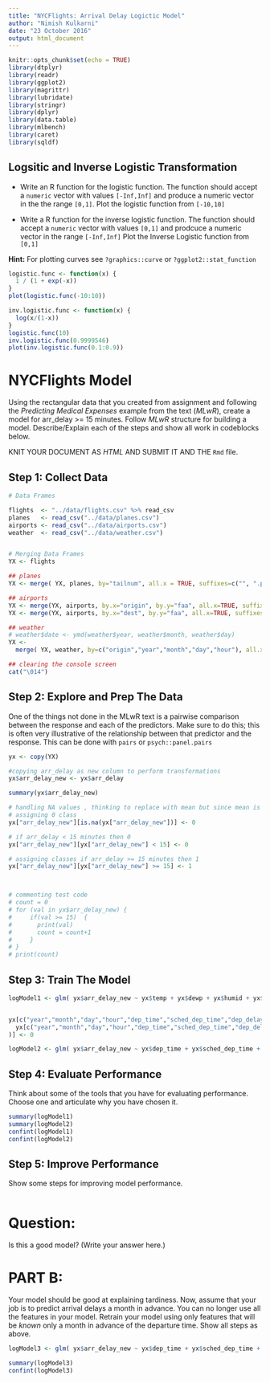 ```yaml
---
title: "NYCFlights: Arrival Delay Logictic Model"
author: "Nimish Kulkarni"
date: "23 October 2016"
output: html_document
---
```


```r
knitr::opts_chunk$set(echo = TRUE)
library(dtplyr)
library(readr)
library(ggplot2)
library(magrittr)
library(lubridate)
library(stringr)
library(dplyr)
library(data.table)
library(mlbench)
library(caret)
library(sqldf)
```


## Logsitic and Inverse Logistic Transformation

- Write an R function for the logistic function. The function should accept a `numeric` vector with values `[-Inf,Inf]` and produce a numeric vector in the the range `[0,1]`.
Plot the logistic function from  `[-10,10]`

- Write a R function for the inverse logistic function. The function should accept a `numeric` vector with values `[0,1]` and prodcuce a numeric vector in the range `[-Inf,Inf]`
Plot the Inverse Logistic function from `[0,1]`

**Hint:** For plotting curves see `?graphics::curve` or `?ggplot2::stat_function`

```r
logistic.func <- function(x) {
  1 / (1 + exp(-x))
}
plot(logistic.func(-10:10))

inv.logistic.func <- function(x) {
  log(x/(1-x))
}
logistic.func(10)
inv.logistic.func(0.9999546)
plot(inv.logistic.func(0.1:0.9))
```


# NYCFlights Model

Using the rectangular data that you created from assignment and following the *Predicting Medical Expenses* example from the text (*MLwR*), create a model for arr_delay >= 15 minutes. Follow *MLwR* structure   for building a model. Describe/Explain each of the steps and show all work in codeblocks below.

KNIT YOUR DOCUMENT AS *HTML* AND SUBMIT IT AND THE `Rmd` file.   

## Step 1: Collect Data 

```r
# Data Frames

flights  <- "../data/flights.csv" %>% read_csv 
planes   <- read_csv("../data/planes.csv")
airports <- read_csv("../data/airports.csv") 
weather  <- read_csv("../data/weather.csv")


# Merging Data Frames
YX <- flights 

## planes
YX <- merge( YX, planes, by="tailnum", all.x = TRUE, suffixes=c("", ".pl") )

## airports  
YX <- merge(YX, airports, by.x="origin", by.y="faa", all.x=TRUE, suffixes=c("", ".origin")  )
YX <- merge(YX, airports, by.x="dest", by.y="faa", all.x=TRUE, suffixes=c("", ".dest")  )

## weather
# weather$date <- ymd(weather$year, weather$month, weather$day)
YX <- 
  merge( YX, weather, by=c("origin","year","month","day","hour"), all.x=TRUE, suffixes=c('',".weather") )

## clearing the console screen
cat("\014")
```

## Step 2: Explore and Prep The Data


One of the things not done in the MLwR text is a pairwise comparison between the response and each of the predictors. Make sure to do this; this is often very illustrative of the relationship between that predictor and the response. This can be done with `pairs` or `psych::panel.pairs`


```r
yx <- copy(YX)

#copying arr_delay as new column to perform transformations
yx$arr_delay_new <- yx$arr_delay

summary(yx$arr_delay_new)

# handling NA values , thinking to replace with mean but since mean is less than 15 minutes
# assigning 0 class
yx["arr_delay_new"][is.na(yx["arr_delay_new"])] <- 0

# if arr_delay < 15 minutes then 0
yx["arr_delay_new"][yx["arr_delay_new"] < 15] <- 0

# assigning classes if arr_delay >= 15 minutes then 1
yx["arr_delay_new"][yx["arr_delay_new"] >= 15] <- 1



# commenting test code
# count = 0
# for (val in yx$arr_delay_new) {
#     if(val >= 15)  {
#       print(val)
#       count = count+1
#     }
# }
# print(count)


```

## Step 3:  Train The Model

```r
logModel1 <- glm( yx$arr_delay_new ~ yx$temp + yx$dewp + yx$humid + yx$dep_time , data = yx, family = "binomial")


yx[c("year","month","day","hour","dep_time","sched_dep_time","dep_delay","arr_time","sched_arr_time","air_time","distance","minute","temp", "dewp", "humid","wind_dir","wind_speed","wind_gust","precip","pressure","visib")][is.na(
  yx[c("year","month","day","hour","dep_time","sched_dep_time","dep_delay","arr_time","sched_arr_time","air_time","distance","minute","temp", "dewp", "humid","wind_dir","wind_speed","wind_gust","precip","pressure","visib")]
)] <- 0

logModel2 <- glm( yx$arr_delay_new ~ yx$dep_time + yx$sched_dep_time + yx$dep_delay + yx$arr_time + yx$air_time + yx$distance+ yx$temp + yx$wind_dir + yx$precip + yx$pressure + yx$visib + yx$dewp)


```

## Step 4: Evaluate Performance

Think about some of the tools that you have for evaluating performance.  Choose one and articulate why you have chosen it.

```r
summary(logModel1)
summary(logModel2)
confint(logModel1)
confint(logModel2)
```

 
## Step 5: Improve Performance 

Show some steps for improving model performance.

```r

```


# Question:

Is this a good model?  (Write your answer here.)


# PART B:

Your model should be good at explaining tardiness. Now, assume that your job is to predict arrival delays a month in advance. You can no longer use all the features in your model. Retrain your model using only features that will be *known* only a month in advance of the departure time.  Show all steps as above.

```r
logModel3 <- glm( yx$arr_delay_new ~ yx$dep_time + yx$sched_dep_time + yx$temp + yx$wind_dir + yx$precip + yx$pressure + yx$dewp)

summary(logModel3)
confint(logModel3)
```
